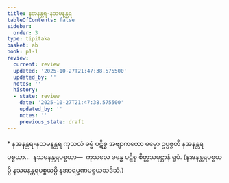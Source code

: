 ```yaml
---
title: နအနန္တရ-နသမနန္တရ
tableOfContents: false
sidebar:
  order: 3
type: tipitaka
basket: ab
book: p1-1
review:
  current: review
  updated: '2025-10-27T21:47:38.575500'
  updated_by: ''
  notes: ''
  history:
  - state: review
    date: '2025-10-27T21:47:38.575500'
    updated_by: ''
    notes: ''
    previous_state: draft
---
```



<ReviewStatus review={frontmatter.review} showDetails={true} />

<HypothesisAnnotation frontmatter={frontmatter} />

<DynamicBreadcrumb />

<Paragraph type="center" book="p1-1">
* နအနန္တရ-နသမနန္တရ
</Paragraph>

<Division number="37" book="p1-1" e="ch" v="36" p="305">

<Paragraph number="217" book="p1-1">
ကုသလံ ဓမ္မံ ပဋိစ္စ အဗျာကတော ဓမ္မော ဥပ္ပဇ္ဇတိ နအနန္တရပစ္စယာ…  နသမနန္တရပစ္စယာ—  ကုသလေ ခန္ဓေ ပဋိစ္စ စိတ္တသမုဋ္ဌာနံ ရူပံ. (နအနန္တရပစ္စယမ္ပိ နသမနန္တရပစ္စယမ္ပိ နအာရမ္မဏပစ္စယသဒိသံ.)
</Paragraph>
</Division>